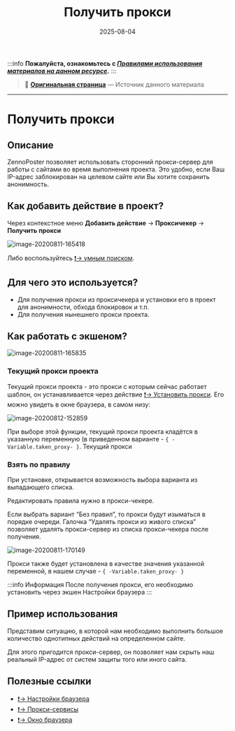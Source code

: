 ﻿---
sidebar_position: 1
title: "Получить прокси"
description: ""
date: "2025-08-04"
converted: true
originalFile: "Получить прокси.txt"
targetUrl: "https://zennolab.atlassian.net/wiki/spaces/RU/pages/492208129"
---
:::info **Пожалуйста, ознакомьтесь с [*Правилами использования материалов на данном ресурсе*](../Disclaimer).**
:::

> 🔗 **[Оригинальная страница](https://zennolab.atlassian.net/wiki/spaces/RU/pages/492208129)** — Источник данного материала

_______________________________________________  
# Получить прокси

## Описание

ZennoPoster позволяет использовать сторонний прокси-сервер для работы с сайтами во время выполнения проекта. Это удобно, если Ваш IP-адрес заблокирован на целевом сайте или Вы хотите сохранить анонимность. 

## Как добавить действие в проект?

Через контекстное меню **Добавить действие** → **Проксичекер** → **Получить прокси**

![image-20200811-165418](./assets/Получить_прокси/Получить_прокси_pic1.png)



Либо воспользуйтесь [❗→ умным поиском](https://zennolab.atlassian.net/wiki/spaces/RU/pages/506200090/ProjectMaker+7#%D0%A3%D0%BC%D0%BD%D1%8B%D0%B9-%D0%BF%D0%BE%D0%B8%D1%81%D0%BA-%D0%B4%D0%B5%D0%B9%D1%81%D1%82%D0%B2%D0%B8%D0%B9 "https://zennolab.atlassian.net/wiki/spaces/RU/pages/506200090/ProjectMaker+7#%D0%A3%D0%BC%D0%BD%D1%8B%D0%B9-%D0%BF%D0%BE%D0%B8%D1%81%D0%BA-%D0%B4%D0%B5%D0%B9%D1%81%D1%82%D0%B2%D0%B8%D0%B9").

## Для чего это используется?

- Для получения прокси из проксичекера и установки его в проект для анонимности, обхода блокировок и т.п.
- Для получения нынешнего прокси проекта.

## Как работать с экшеном?

![image-20200811-165835](./assets/Получить_прокси/Получить_прокси_pic2.png)



### Текущий прокси проекта

Текущий прокси проекта - это прокси с которым сейчас работает шаблон, он устанавливается через действие [❗→ Установить прокси](https://zennolab.atlassian.net/wiki/spaces/RU/pages/489324572 "https://zennolab.atlassian.net/wiki/spaces/RU/pages/489324572"). Его можно увидеть в окне браузера, в самом низу: 

![image-20200812-152859](./assets/Получить_прокси/Получить_прокси_pic3.png)



При выборе этой функции, текущий прокси проекта кладётся в указанную переменную (в приведенном варианте - `{ -Variable.taken_proxy- }`. Текущий прокси 

  

### Взять по правилу

При установке, открывается возможность выбора варианта из выпадающего списка.

Редактировать правила нужно в прокси-чекере.

Если выбрать вариант “Без правил”, то прокси будут изыматься в порядке очереди. Галочка “Удалять прокси из живого списка” позволяет удалять прокси-сервер из списка прокси-чекера после получения.

![image-20200811-170149](./assets/Получить_прокси/Получить_прокси_pic4.png)



Прокси также будет установлена в качестве значения указанной переменной, в нашем случае - `{ -Variable.taken_proxy- }`

:::info Информация
После получения прокси, его необходимо установить через экшен Настройки браузера
:::

  

## Пример использования

Представим ситуацию, в которой нам необходимо выполнить большое количество однотипных действий на определенном сайте.

Для этого пригодится прокси-сервер, он позволяет нам скрыть наш реальный IP-адрес от систем защиты того или иного сайта.

  

## Полезные ссылки

- [❗→ Настройки браузера](https://zennolab.atlassian.net/wiki/spaces/RU/pages/489324572 "https://zennolab.atlassian.net/wiki/spaces/RU/pages/489324572")
- [❗→ Прокси-сервисы](https://zennolab.atlassian.net/wiki/spaces/RU/pages/809140312/- "https://zennolab.atlassian.net/wiki/spaces/RU/pages/809140312/-")
- [❗→ Окно браузера](https://zennolab.atlassian.net/wiki/spaces/RU/pages/534315373 "https://zennolab.atlassian.net/wiki/spaces/RU/pages/534315373")